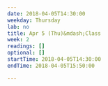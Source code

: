 ```yaml
---
date: 2018-04-05T14:30:00
weekday: Thursday
lab: no
title: Apr 5 (Thu)&mdash;Class
week: 2
readings: []
optional: []
startTime: 2018-04-05T14:30:00
endTime: 2018-04-05T15:50:00

---
```

